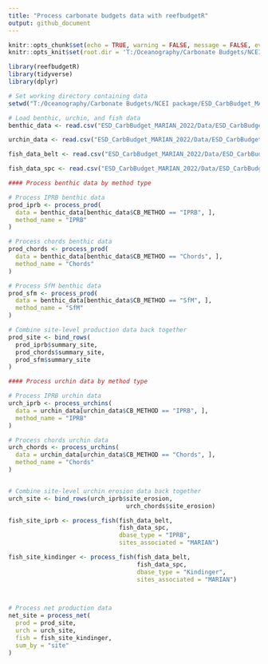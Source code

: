 ---
title: "Process carbonate budgets data with reefbudgetR"
output: github_document
---

```{r setup, include=FALSE}
knitr::opts_chunk$set(echo = TRUE, warning = FALSE, message = FALSE, eval = FALSE)
knitr::opts_knit$set(root.dir = 'T:/Oceanography/Carbonate Budgets/NCEI package')

library(reefbudgetR)
library(tidyverse)
library(dplyr)


```

```{r load_data}
# Set working directory containing data
setwd("T:/Oceanography/Carbonate Budgets/NCEI package/ESD_CarbBudget_MARIAN_2022")

# Load benthic, urchin, and fish data
benthic_data <- read.csv("ESD_CarbBudget_MARIAN_2022/Data/ESD_CarbBudget_Benthic_MARIAN_2022.csv", na = "", check.names = FALSE)

urchin_data <- read.csv("ESD_CarbBudget_MARIAN_2022/Data/ESD_CarbBudget_Urchins_MARIAN_2022.csv", na = "", check.names = FALSE)

fish_data_belt <- read.csv("ESD_CarbBudget_MARIAN_2022/Data/ESD_CarbBudget_Fixed_Belt_MARIAN_2022.csv", na = "", check.names = FALSE)

fish_data_spc <- read.csv("ESD_CarbBudget_MARIAN_2022/Data/ESD_CarbBudget_SPC_MARIAN_2022.csv", na = "", check.names = FALSE)


```

```{r process_prod}

#### Process benthic data by method type

# Process IPRB benthic data
prod_iprb <- process_prod(
  data = benthic_data[benthic_data$CB_METHOD == "IPRB", ],
  method_name = "IPRB"
)

# Process chords benthic data
prod_chords <- process_prod(
  data = benthic_data[benthic_data$CB_METHOD == "Chords", ],
  method_name = "Chords"
)

# Process SfM benthic data
prod_sfm <- process_prod(
  data = benthic_data[benthic_data$CB_METHOD == "SfM", ],
  method_name = "SfM"
)

# Combine site-level production data back together
prod_site <- bind_rows(
  prod_iprb$summary_site,
  prod_chords$summary_site,
  prod_sfm$summary_site
)

```

```{r process_urchins}

#### Process urchin data by method type

# Process IPRB urchin data
urch_iprb <- process_urchins(
  data = urchin_data[urchin_data$CB_METHOD == "IPRB", ],
  method_name = "IPRB"
)

# Process chords urchin data
urch_chords <- process_urchins(
  data = urchin_data[urchin_data$CB_METHOD == "Chords", ],
  method_name = "Chords"
)


# Combine site-level urchin erosion data back together
urch_site <- bind_rows(urch_iprb$site_erosion,
                                 urch_chords$site_erosion)

```


```{r process_parrotfish}

fish_site_iprb <- process_fish(fish_data_belt,
                               fish_data_spc,
                               dbase_type = "IPRB",
                               sites_associated = "MARIAN")

fish_site_kindinger <- process_fish(fish_data_belt,
                                    fish_data_spc,
                                    dbase_type = "Kindinger",
                                    sites_associated = "MARIAN")
  



```

```{r process_net}

# Process net production data
net_site = process_net(
  prod = prod_site,
  urch = urch_site,
  fish = fish_site_kindinger,
  sum_by = "site"
)


```
